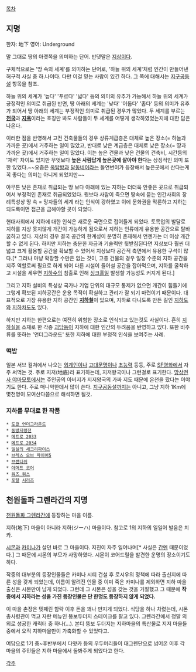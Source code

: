 [[목차]]

== 지명 ==
한자: 地下
영어: Underground

말 그대로 땅의 아랫쪽을 의미하는 단어. 반댓말은 [[지상]]이다.

구체적으로는 '땅 속의 세계'를 의미하는 단어로, '하늘 위의 세계'처럼 인간이 만들어낸 허구적 사실 중 하.나이다. 다만 이걸 믿는 사람이 있긴 하다. 그 쪽에 대해서는 [[지구공동설]] 항목을 참조.

하늘 위의 세계가 '높다' '푸르다' '넓다' 등의 의미의 유추가 가능해서 하늘 위의 세계가 긍정적인 의미로 취급된 반면, 땅 아래의 세계는 '낮다' '어둡다' '좁다' 등의 의미가 유추가 되어서 땅 아래의 세계는 부정적인 의미로 취급된 경우가 많았다. 두 세계를 부르는 '''[[천국]]'''과 '''[[지옥]]'''이라는 호칭만 봐도 사람들이 두 세계를 어떻게 생각하였었는지에 대한 답은 나온다.

이러한 점을 반영해서 고전 건축물들의 경우 상류계급층은 대체로 높은 장소(= 하늘과 가까운 곳)에서 거주하는 일이 많았고, 반대로 낮은 계급층은 대체로 낮은 장소(= 땅과 가까운 곳)에서 거주하는 일이 많았다. 이는 높은 건물과 낮은 건물의 건축비, 시간등의 '재력' 차이도 있지만 무엇보다 '''높은 사람답게 높은곳에 살아야 한다'''는 상징적인 의미 또한 있었다.~~요즘은 [[옥탑방]]과 [[달동네]]이라는 돌연변이가 등장해서 높은곳에서 산다는게 꼭 좋다는 의미는 아니게 되었지만~~

아무튼 낮은 존재로 취급되는 땅 보다 아래에 있는 지하는 더더욱 안좋은 곳으로 취급되어서 부정적인 존재로 취급되었었다. 뭣보다 사람이 죽으면 땅속에 묻는 인간사회의 장례특성상 땅 속 = 망자들의 세계 라는 인식이 강하였고 이에 문화권을 막론하고 지하는 되도록이면 접근을 금해야할 곳이 되었다.

현대사회에서 지하에 대한 인식은 새로운 국면으로 접어들게 되었다. 토목업의 발달로 지하를 지상 못지않게 개간이 가능하게 됨으로서 지하는 인류에게 유용한 공간으로 탈바꿈하고 있다. 지상의 경우 결국 공간의 한계성이 분명히 존재해서 언젠가는 더 이상 개간할 수 없게 된다. 하지만 지하는 충분한 자금과 기술력만 뒷받침된다면 지상보다 훨씬 더 넓고 크게 활용할 공간을 확보할 수 있어서 지상보다 공간적 측면에서 유용한 구석이 많다.[* 그러나 마냥 확장할 수만은 없는 것이, 고층 건물의 경우 일정 수준의 지하 공간을 지주 역할로써 필요로 하게 되어 다른 시설이 들어설 공간을 잡아먹으며, 지하를 굴착하고 시설을 세우면 [[지하수]]의 침출로 인해 [[싱크홀]]일 발생할 가능성도 커지게 된다.]

그리고 지하 설비의 특성상 국가나 기업 단위의 대규모 통제가 없으면 개간이 힘들기에 그렇게 확보된 지하공간은 운용 목적이 확실하고 관리가 잘 되기 마련이기 때문이다. 대표적으로 가장 유용한 지하 공간인 '''[[지하철]]'''이 있으며, 지하로 다니도록 만든 길인 [[지하도]]와 [[지하차도]]도 있다.

하지만 지하는 한편으로는 여전히 위험한 장소로 인식되고 있는것도 사실이다. 흔히 [[지하실]]을 소재로 한 각종 [[괴담]]등이 지하에 대한 인간의 두려움을 반영하고 있다. 또한 비주류를 뜻하는 '언더그라운드' 또한 지하에 대한 부정적 인식을 보여주는 사례.

=== 떡밥 ===
일본 서브 컬쳐에서 나오는 [[외계인]]이나 [[고대문명]]이나 [[초능력]] 등등, 주로 [[SF]]영화에서 자주 써먹는 것. 주로 지저(地底)라 표기하는데, 지저왕국이나 그런걸로 표기한다. [[망상전사 야마모토]]에서는 주인공의 아버지가 지저왕국의 가짜 지도 때문에 온천을 팠다는 이야기도 한다. 주로 매니악한데서 많이 쓴다. [[지구공동설]]까지는 아니고, 그냥 지하 1Km에 몇천명이 모여산다쯤으로 해석하면 될것.

=== 지하를 무대로 한 작품 ===
 * [[도쿄 언더그라운드]]
 * [[동방지령전]]
 * [[메트로 2033]]
 * [[메트로 2034]]
 * [[밀실의 새크리파이스]]
 * [[브레스 오브 파이어5]]
 * [[브랜디쉬]]
 * [[아머드 코어]]
 * [[워즈 워스]]
 * [[포탈(게임)|포탈]] [[포탈2|시리즈]]

== 천원돌파 그렌라간의 지명 ==
[[천원돌파 그렌라간]]에 등장하는 마을 이름.

지하(地下) 마을이 아니라 지하(ジーハ) 마을이다. 참고로 1의 지하의 일일어 발음은 치카.

[[시몬(천원돌파 그렌라간)|시몬]]과 [[카미나]]가 살던 바로 그 마을이다. 지진이 자주 일어나며[* 사실은 [[간멘]] 때문이었다.] 그 때문에 시몬의 부모가 사망하였다. 시몬이 코어드릴을 발견한 운명의 장소이기도 하다.

작중의 대부분의 등장인물들은 카미나 시티 건설 후 로시우의 정책에 따라 출신지에 따른 성을 갖게 되었는데, 이름이 알려진 인물 중 이미 죽은 카미나를 제외하면 지하 마을 출신은 시몬만이 남게 되었다. 그런데 그 시몬은 성을 갖는 것을 거절했고 그 때문에 '''작중에서 지하라는 성을 가진 등장인물은 단 한명도 등장하지 않게 되었다.'''

이 마을 촌장은 텟페린 함락 이후 돈을 꽤나 만지게 되었다. 식당을 하나 차렸는데, 시몬 총사령관이 먹고 자란 메뉴인 뚱보두더지 스테이크를 팔고 있다. 그렌라간에서 정말 의외로 성공한 캐릭터 중 하나(...). 본디 뚱보 두더지는 지하마을의 특산물로 지저 마을들 중에서 오직 지하마을만이 가축화할 수 있었다고.

여담으로 1기 중~후반부에서 다얏카 등의 우두머리들이 대그렌단으로 넘어온 이후 각 마을의 주민들은 지하 마을에서 돌봐주게 되었다고 한다.

[[각주]]
